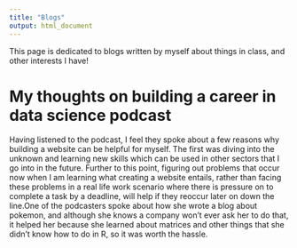 ---
title: "Blogs"
output: html_document
---

This page is dedicated to blogs written by myself about things in class, and other interests I have!

# My thoughts on building a career in data science podcast
Having listened to the podcast, I feel they spoke about a few reasons why building a website can be helpful for myself. The first was diving into the unknown and learning new skills which can be used in other sectors that I go into in the future. Further to this point, figuring out problems that occur now when I am learning what creating a website entails, rather than facing these problems in a real life work scenario where there is pressure on to complete a task by a deadline, will help if they reoccur later on down the line.One of the podcasters spoke about how she wrote a blog about pokemon, and although she knows a company won't ever ask her to do that, it helped her because she learned about matrices and other things that she didn't know how to do in R, so it was worth the hassle. 